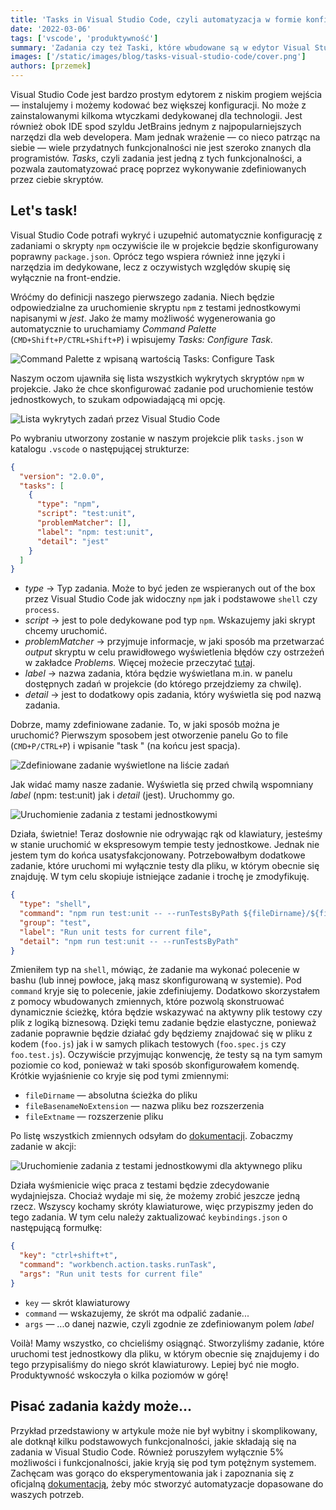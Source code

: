 ```yaml
---
title: 'Tasks in Visual Studio Code, czyli automatyzacja w formie konfigurowalnych zadań.'
date: '2022-03-06'
tags: ['vscode', 'produktywność']
summary: 'Zadania czy też Taski, które wbudowane są w edytor Visual Studio Code pozwalają niewielkim nakładem czasu zautomatyzować uruchamianie różnorakich skryptów nie odrywając dłoni od klawiatury.'
images: ['/static/images/blog/tasks-visual-studio-code/cover.png']
authors: [przemek]
---
```


Visual Studio Code jest bardzo prostym edytorem z niskim progiem wejścia — instalujemy i możemy kodować bez większej konfiguracji. No może z zainstalowanymi kilkoma wtyczkami dedykowanej dla technologii. Jest również obok IDE spod szyldu JetBrains jednym z najpopularniejszych narzędzi dla web developera. Mam jednak wrażenie — co nieco patrząc na siebie — wiele przydatnych funkcjonalności nie jest szeroko znanych dla programistów. _Tasks_, czyli zadania jest jedną z tych funkcjonalności, a pozwala zautomatyzować pracę poprzez wykonywanie zdefiniowanych przez ciebie skryptów.

## Let's task!

Visual Studio Code potrafi wykryć i uzupełnić automatycznie konfigurację z zadaniami o skrypty `npm` oczywiście ile w projekcie będzie skonfigurowany poprawny `package.json`. Oprócz tego wspiera również inne języki i narzędzia im dedykowane, lecz z oczywistych względów skupię się wyłącznie na front-endzie.

Wróćmy do definicji naszego pierwszego zadania. Niech będzie odpowiedzialne za uruchomienie skryptu `npm` z testami jednostkowymi napisanymi w _jest_. Jako że mamy możliwość wygenerowania go automatycznie to uruchamiamy _Command Palette_ (`CMD+Shift+P/CTRL+Shift+P`) i wpisujemy _Tasks: Configure Task_.

![Command Palette z wpisaną wartością Tasks: Configure Task](/static/images/blog/tasks-visual-studio-code/tasks-configure-task.png)

Naszym oczom ujawniła się lista wszystkich wykrytych skryptów `npm` w projekcie. Jako że chce skonfigurować zadanie pod uruchomienie testów jednostkowych, to szukam odpowiadającą mi opcję.

![Lista wykrytych zadań przez Visual Studio Code](/static/images/blog/tasks-visual-studio-code/tasks-configure-task-list.png)

Po wybraniu utworzony zostanie w naszym projekcie plik `tasks.json` w katalogu `.vscode` o następującej strukturze:

```json
{
  "version": "2.0.0",
  "tasks": [
    {
      "type": "npm",
      "script": "test:unit",
      "problemMatcher": [],
      "label": "npm: test:unit",
      "detail": "jest"
    }
  ]
}
```

- _type_ → Typ zadania. Może to być jeden ze wspieranych out of the box przez Visual Studio Code jak widoczny `npm` jak i podstawowe `shell` czy `process`.
- _script_ → jest to pole dedykowane pod typ `npm`. Wskazujemy jaki skrypt chcemy uruchomić.
- _problemMatcher_ → przyjmuje informacje, w jaki sposób ma przetwarzać _output_ skryptu w celu prawidłowego wyświetlenia błędów czy ostrzeżeń w zakładce _Problems._ Więcej możecie przeczytać [tutaj](https://code.visualstudio.com/docs/editor/tasks#_task-autodetection).
- _label_ → nazwa zadania, która będzie wyświetlana m.in. w panelu dostępnych zadań w projekcie (do którego przejdziemy za chwilę).
- _detail_ → jest to dodatkowy opis zadania, który wyświetla się pod nazwą zadania.

Dobrze, mamy zdefiniowane zadanie. To, w jaki sposób można je uruchomić? Pierwszym sposobem jest otworzenie panelu Go to file (`CMD+P/CTRL+P`) i wpisanie "task " (na końcu jest spacja).

![Zdefiniowane zadanie wyświetlone na liście zadań](/static/images/blog/tasks-visual-studio-code/task-go-to-file.png)

Jak widać mamy nasze zadanie. Wyświetla się przed chwilą wspomniany _label_ (npm: test:unit) jak i _detail_ (jest). Uruchommy go.

![Uruchomienie zadania z testami jednostkowymi](/static/images/blog/tasks-visual-studio-code/running-task-jest.gif)

Działa, świetnie! Teraz dosłownie nie odrywając rąk od klawiatury, jesteśmy w stanie uruchomić w ekspresowym tempie testy jednostkowe. Jednak nie jestem tym do końca usatysfakcjonowany. Potrzebowałbym dodatkowe zadanie, które uruchomi mi wyłącznie testy dla pliku, w którym obecnie się znajduję. W tym celu skopiuje istniejące zadanie i trochę je zmodyfikuję.

```json
{
  "type": "shell",
  "command": "npm run test:unit -- --runTestsByPath ${fileDirname}/${fileBasenameNoExtension}.*${fileExtname}",
  "group": "test",
  "label": "Run unit tests for current file",
  "detail": "npm run test:unit -- --runTestsByPath"
}
```

Zmieniłem typ na `shell`, mówiąc, że zadanie ma wykonać polecenie w bashu (lub innej powłoce, jaką masz skonfigurowaną w systemie). Pod `command` kryje się to polecenie, jakie zdefiniujemy. Dodatkowo skorzystałem z pomocy wbudowanych zmiennych, które pozwolą skonstruować dynamicznie ścieżkę, która będzie wskazywać na aktywny plik testowy czy plik z logiką biznesową. Dzięki temu zadanie będzie elastyczne, ponieważ zadanie poprawnie będzie działać gdy będziemy znajdować się w pliku z kodem (`foo.js`) jak i w samych plikach testowych (`foo.spec.js` czy `foo.test.js`). Oczywiście przyjmując konwencję, że testy są na tym samym poziomie co kod, ponieważ w taki sposób skonfigurowałem komendę. Krótkie wyjaśnienie co kryje się pod tymi zmiennymi:

- `fileDirname` — absolutna ścieżka do pliku
- `fileBasenameNoExtension` — nazwa pliku bez rozszerzenia
- `fileExtname` — rozszerzenie pliku

Po listę wszystkich zmiennych odsyłam do [dokumentacji](https://code.visualstudio.com/docs/editor/variables-reference#:~:text=Currently%20VS%20Code%20supports%20three%20types%20of%20input,several%20options.%203%20command%3A%20Runs%20an%20arbitrary%20command.). Zobaczmy zadanie w akcji:

![Uruchomienie zadania z testami jednostkowymi dla aktywnego pliku](/static/images/blog/tasks-visual-studio-code/running-task-jest-for-file.gif)

Działa wyśmienicie więc praca z testami będzie zdecydowanie wydajniejsza. Chociaż wydaje mi się, że możemy zrobić jeszcze jedną rzecz. Wszyscy kochamy skróty klawiaturowe, więc przypiszmy jeden do tego zadania. W tym celu należy zaktualizować `keybindings.json` o następującą formułkę:

```json
{
  "key": "ctrl+shift+t",
  "command": "workbench.action.tasks.runTask",
  "args": "Run unit tests for current file"
}
```

- `key` — skrót klawiaturowy
- `command` — wskazujemy, że skrót ma odpalić zadanie...
- `args` — ...o danej nazwie, czyli zgodnie ze zdefiniowanym polem _label_

Voilà! Mamy wszystko, co chcieliśmy osiągnąć. Stworzyliśmy zadanie, które uruchomi test jednostkowy dla pliku, w którym obecnie się znajdujemy i do tego przypisaliśmy do niego skrót klawiaturowy. Lepiej być nie mogło. Produktywność wskoczyła o kilka poziomów w górę!

## Pisać zadania każdy może...

Przykład przedstawiony w artykule może nie był wybitny i skomplikowany, ale dotknął kilku podstawowych funkcjonalności, jakie składają się na zadania w Visual Studio Code. Również poruszyłem wyłącznie 5% możliwości i funkcjonalności, jakie kryją się pod tym potężnym systemem. Zachęcam was gorąco do eksperymentowania jak i zapoznania się z oficjalną [dokumentacją](https://code.visualstudio.com/Docs/editor/tasks), żeby móc stworzyć automatyzacje dopasowane do waszych potrzeb.
